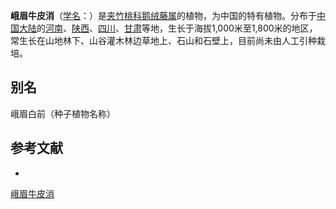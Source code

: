 {{Speciesbox
| name = 峨眉牛皮消
| status = 
| status_system = 
| image =
| genus = Cynanchum
| species = giraldii
| authority = Schltr.
}}

'''峨眉牛皮消'''（[[学名|学名]]：{{lang|la|''Cynanchum giraldii''}}）是[[夹竹桃科|夹竹桃科]][[鹅绒藤属|鹅绒藤属]]的植物，为中国的特有植物。分布于[[中国大陆|中国大陆]]的[[河南|河南]]、[[陕西|陕西]]、[[四川|四川]]、[[甘肃|甘肃]]等地，生长于海拔1,000米至1,800米的地区，常生长在山地林下、山谷灌木林边草地上、石山和石壁上，目前尚未由人工引种栽培。

== 别名 ==
峨眉白前（种子植物名称）

== 参考文献 ==
<div class="references-small">
* {{cite web| url =http://www.bioinfo.cn/db05/KmzwSpecies.php?action=view&id=1623| title =峨眉牛皮消| work =《中国高等植物数据库全库》| publisher =中国科学院微生物研究所| author =昆明植物研究所| accessdate =2009-02-22| deadurl =yes| archiveurl =https://web.archive.org/web/20160305052331/http://www.bioinfo.cn/db05/KmzwSpecies.php?action=view&id=1623| archivedate =2016-03-05}}
</div>
{{Taxonbar|from=Q11051830}}

[[Category:鹅绒藤属|峨眉牛皮消]]


{{植物小作品}}